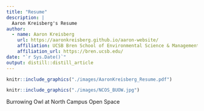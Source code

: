 ```yaml
---
title: "Resume"
description: |
  Aaron Kreisberg's Resume
author:
  - name: Aaron Kreisberg
    url: https://aaronkreisberg.github.io/aaron-website/
    affiliation: UCSB Bren School of Environmental Science & Management
    affiliation_url: https://bren.ucsb.edu/
date: "`r Sys.Date()`"
output: distill::distill_article
---
```


```r
knitr::include_graphics("./images/AaronKreisberg_Resume.pdf")
```

```r
knitr::include_graphics("./images/NCOS_BUOW.jpg")
```

Burrowing Owl at North Campus Open Space